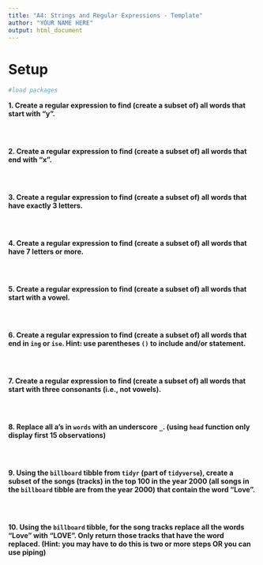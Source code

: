 ```yaml
---
title: "A4: Strings and Regular Expressions - Template"
author: "YOUR NAME HERE"
output: html_document
---
```


# Setup

```r
#load packages

```

__1. Create a regular expression to find (create a subset of) all words that start with "y". __


```r
```

<br>


__2. Create a regular expression to find (create a subset of) all words that end with "x". __

```r

```

<br>


__3. Create a regular expression to find (create a subset of) all words that have exactly 3 letters. __

```r

```

<br>

__4. Create a regular expression to find (create a subset of) all words that have 7 letters or more. __


```r

```

<br>


__5. Create a regular expression to find (create a subset of) all words that start with a vowel. __
 
```r

```

<br>


__6. Create a regular expression to find (create a subset of) all words that end in `ing` or `ise`. Hint: use parentheses `()` to include and/or statement. __

```r

```

<br>


__7. Create a regular expression to find (create a subset of) all words that start with three consonants (i.e., not vowels).__


```r

```

<br>


__8. Replace all a's in `words` with an underscore `_`.  (using `head` function only display first 15 observations)__


```r

```

<br>

__9. Using the `billboard` tibble from `tidyr` (part of `tidyverse`), create a subset of the songs (tracks) in the top 100 in the year 2000 (all songs in the `billboard` tibble are from the year 2000) that contain the word "Love".__

```r

```

<br>

__10. Using the `billboard` tibble, for the song tracks replace all the words "Love" with "LOVE". Only return those tracks that have the word replaced.  (Hint: you may have to do this is two or more steps OR you can use piping)__

```r

```




